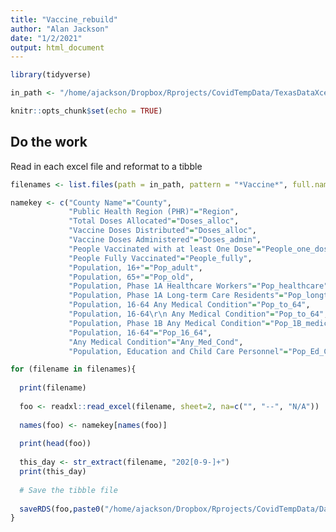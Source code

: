 ```yaml
---
title: "Vaccine_rebuild"
author: "Alan Jackson"
date: "1/2/2021"
output: html_document
---
```


```r
library(tidyverse)

in_path <- "/home/ajackson/Dropbox/Rprojects/CovidTempData/TexasDataXcel/"

knitr::opts_chunk$set(echo = TRUE)
```

##  Do the work

Read in each excel file and reformat to a tibble

```r

filenames <- list.files(path = in_path, pattern = "*Vaccine*", full.names = T)

namekey <- c("County Name"="County", 
             "Public Health Region (PHR)"="Region", 
             "Total Doses Allocated"="Doses_alloc", 
             "Vaccine Doses Distributed"="Doses_alloc", 
             "Vaccine Doses Administered"="Doses_admin", 
             "People Vaccinated with at least One Dose"="People_one_dose", 
             "People Fully Vaccinated"="People_fully", 
             "Population, 16+"="Pop_adult",
             "Population, 65+"="Pop_old", 
             "Population, Phase 1A Healthcare Workers"="Pop_healthcare",
             "Population, Phase 1A Long-term Care Residents"="Pop_longterm",
             "Population, 16-64 Any Medical Condition"="Pop_to_64",
             "Population, 16-64\r\n Any Medical Condition"="Pop_to_64",
             "Population, Phase 1B Any Medical Condition"="Pop_1B_medical",
             "Population, 16-64"="Pop_16_64",
             "Any Medical Condition"="Any_Med_Cond",
             "Population, Education and Child Care Personnel"="Pop_Ed_ChildCare")

for (filename in filenames){
  
  print(filename)
  
  foo <- readxl::read_excel(filename, sheet=2, na=c("", "--", "N/A"))  
  
  names(foo) <- namekey[names(foo)]
  
  print(head(foo))
  
  this_day <- str_extract(filename, "202[0-9-]+")
  print(this_day)
  
  # Save the tibble file
  
  saveRDS(foo,paste0("/home/ajackson/Dropbox/Rprojects/CovidTempData/DailyBackups/",this_day,"_Vaccinate.rds"))
}

```

